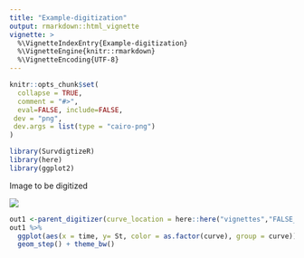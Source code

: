 ```yaml
---
title: "Example-digitization"
output: rmarkdown::html_vignette
vignette: >
  %\VignetteIndexEntry{Example-digitization}
  %\VignetteEngine{knitr::rmarkdown}
  %\VignetteEncoding{UTF-8}
---
```


```r
knitr::opts_chunk$set(
  collapse = TRUE,
  comment = "#>",
  eval=FALSE, include=FALSE,
 dev = "png", 
 dev.args = list(type = "cairo-png")
)
```

```r
library(SurvdigtizeR)
library(here)
library(ggplot2)
```

Image to be digitized 

![](FALSE_250_base_3.jpeg)

```r

out1 <-parent_digitizer(curve_location = here::here("vignettes","FALSE_250_base_3.jpeg"),sen = 0.1,Wsen_i = 30,OCR_words_i = F,num_curves1 = 3,x_start_i = 0,x_end_i = 500,x_incr = 100,y_start_i = 0,y_end_i = 1,y_incr = 0.2,Y_values_vertical = F)
out1 %>% 
  ggplot(aes(x = time, y= St, color = as.factor(curve), group = curve)) +
  geom_step() + theme_bw() 
```
